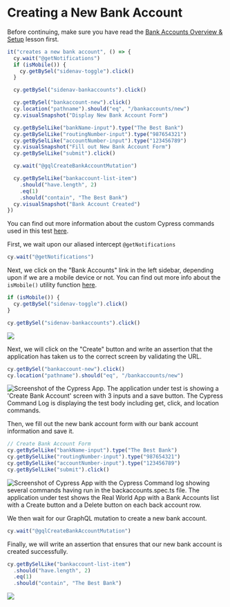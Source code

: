 # Creating a New Bank Account

Before continuing, make sure you have read the [Bank Accounts Overview & Setup](/real-world-examples/bank-accounts-overview-and-setup) lesson first.

```js
it("creates a new bank account", () => {
  cy.wait("@getNotifications")
  if (isMobile()) {
    cy.getBySel("sidenav-toggle").click()
  }

  cy.getBySel("sidenav-bankaccounts").click()

  cy.getBySel("bankaccount-new").click()
  cy.location("pathname").should("eq", "/bankaccounts/new")
  cy.visualSnapshot("Display New Bank Account Form")

  cy.getBySelLike("bankName-input").type("The Best Bank")
  cy.getBySelLike("routingNumber-input").type("987654321")
  cy.getBySelLike("accountNumber-input").type("123456789")
  cy.visualSnapshot("Fill out New Bank Account Form")
  cy.getBySelLike("submit").click()

  cy.wait("@gqlCreateBankAccountMutation")

  cy.getBySelLike("bankaccount-list-item")
    .should("have.length", 2)
    .eq(1)
    .should("contain", "The Best Bank")
  cy.visualSnapshot("Bank Account Created")
})
```

You can find out more information about the custom Cypress commands used in this test [here](/real-world-examples/custom-cypress-commands).

First, we wait upon our aliased intercept `@getNotifications`

```js
cy.wait("@getNotifications")
```

Next, we click on the "Bank Accounts" link in the left sidebar, depending upon if we are a mobile device or not. You can find out more info about the `isMobile()` utility function [here](/real-world-examples/custom-cypress-commands).

```js
if (isMobile()) {
  cy.getBySel("sidenav-toggle").click()
}

cy.getBySel("sidenav-bankaccounts").click()
```

![](/images/real-world-examples/bank-accounts/creating-a-new-bank-account/Screen_Shot_2021-06-30_at_10.19.19_AM.png)

Next, we will click on the "Create" button and write an assertion that the application has taken us to the correct screen by validating the URL.

```js
cy.getBySel("bankaccount-new").click()
cy.location("pathname").should("eq", "/bankaccounts/new")
```

![Screenshot of the Cypress App. The application under test is showing a 'Create Bank Account' screen with 3 inputs and a save button. The Cypress Command Log is displaying the test body including get, click, and location commands.](/images/real-world-examples/bank-accounts/creating-a-new-bank-account/Screen_Shot_2021-06-30_at_10.21.15_AM.png)

Then, we fill out the new bank account form with our bank account information and save it.

```js
// Create Bank Account Form
cy.getBySelLike("bankName-input").type("The Best Bank")
cy.getBySelLike("routingNumber-input").type("987654321")
cy.getBySelLike("accountNumber-input").type("123456789")
cy.getBySelLike("submit").click()
```

![Screenshot of Cypress App with the Cypress Command log showing several commands having run in the backaccounts.spec.ts file. The application under test shows the Real World App with a Bank Accounts list with a Create button and a Delete button on each back account row.](/images/real-world-examples/bank-accounts/creating-a-new-bank-account/Screen_Shot_2021-06-30_at_10.22.29_AM.png)

We then wait for our GraphQL mutation to create a new bank account.

```js
cy.wait("@gqlCreateBankAccountMutation")
```

Finally, we will write an assertion that ensures that our new bank account is created successfully.

```js
cy.getBySelLike("bankaccount-list-item")
  .should("have.length", 2)
  .eq(1)
  .should("contain", "The Best Bank")
```

![](/images/real-world-examples/bank-accounts/creating-a-new-bank-account/Screen_Shot_2021-06-30_at_10.25.36_AM.png)
